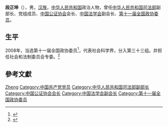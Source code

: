 '''段正坤'''（{{bd|1945年||}}），男，[[汉族|汉族]]，[[中华人民共和国|中华人民共和国]]政治人物，曾任[[中华人民共和国司法部|中华人民共和国司法部]]副部长、党组成员、[[中国公证协会|中国公证协会]]会长、[[中国法学会|中国法学会]]副会长、[[第十一届全国政协委员|第十一届全国政协委员]]。

== 生平 ==
2008年，当选第十一届全国政协委员<ref>{{cite news|title=第十一届全国政协委员名单|url=http://www.indaa.com.cn/zt/2009qglh/zxzs/200903/t20090303_127573.html|accessdate=2013-04-09|newspaper=新华社北京1月25日电 中国人民政治协商会议第十一届全国委员会委员名单(共2237人，2008年1月25日政协第十届全国委员会常务委员会第二十次会议通过)|date=2008年1月25日|deadurl=yes|archiveurl=https://web.archive.org/web/20130928014403/http://www.indaa.com.cn/zt/2009qglh/zxzs/200903/t20090303_127573.html|archivedate=2013年9月28日}}</ref>，代表社会科学界，分入第三十三组。并担任社会和法制委员会专委。<ref>{{cite news|title=全国政协信息-段正坤|url=http://www.cppcc.gov.cn/CMS/wylibary/showJcwyxtInfoWylibary.action?tabJcwyxt.guid=11W0011520&wytype=wjwy|accessdate=2013-04-11|newspaper=全国政协委员会|archive-date=2015-06-06|archive-url=https://web.archive.org/web/20150606223056/http://www.cppcc.gov.cn/CMS/wylibary/showJcwyxtInfoWylibary.action?tabJcwyxt.guid=11W0011520&wytype=wjwy|dead-url=no}}</ref>

== 參考文獻 ==
{{reflist}}

{{中国政治人物小作品}}
{{Navboxes 
| title  = 段正坤在[[中国法学会|中国法学会]]的职务
| list1  =
{{中国法学会第五届理事会}}
}}

{{Authority control}}
{{DEFAULTSORT:Duan段}}
[[Category:段姓|Zheng]]
[[Category:中国共产党党员|Category:中国共产党党员]]
[[Category:中华人民共和国司法部副部长|Category:中华人民共和国司法部副部长]]
[[Category:中国公证协会会长|Category:中国公证协会会长]]
[[Category:中国法学会副会长|Category:中国法学会副会长]]
[[Category:第十一届全国政协委员|Category:第十一届全国政协委员]]